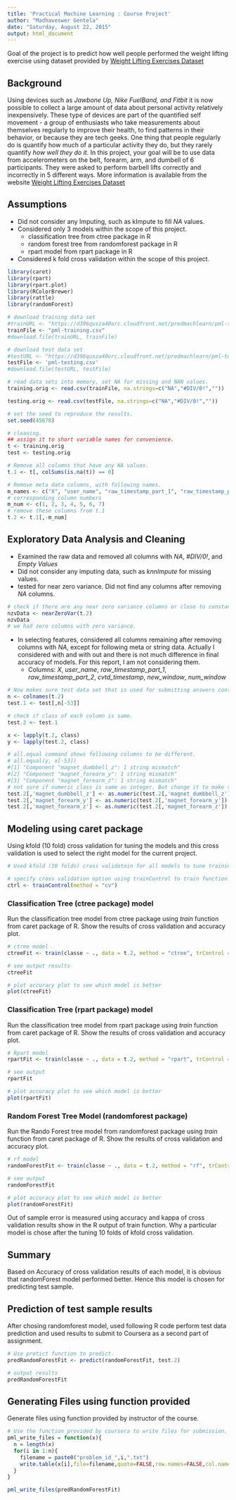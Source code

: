 ```yaml
---
title: 'Practical Machine Learning : Course Project'
author: "Madhaveswer Gentela"
date: "Saturday, August 22, 2015"
output: html_document
---
```


Goal of the project is to predict how well people performed the weight lifting exercise using dataset provided by  [Weight Lifting Exercises Dataset](http://groupware.les.inf.puc-rio.br/har#weight_lifting_exercises)

## Background
Using devices such as _Jawbone Up, Nike FuelBand, and Fitbit_ it is now possible to collect a large amount of data about personal activity relatively inexpensively. These type of devices are part of the quantified self movement - a group of enthusiasts who take measurements about themselves regularly to improve their health, to find patterns in their behavior, or because they are tech geeks. One thing that people regularly do is quantify how much of a particular activity they do, but they rarely quantify _how well they do it._ In this project, your goal will be to use data from accelerometers on the belt, forearm, arm, and dumbell of 6 participants. They were asked to perform barbell lifts correctly and incorrectly in 5 different ways. More information is available from the website [Weight Lifting Exercises Dataset](http://groupware.les.inf.puc-rio.br/har#weight_lifting_exercises)

## Assumptions
* Did not consider any Imputing, such as kImpute to fill _NA_ values.
* Considered only 3 models within the scope of this project.
    + classification tree from ctree package in R
    + random forest tree from randomforest package in R
    + rpart model from rpart package in R
* Considered k fold cross validation within the scope of this project.

```r
library(caret)
library(rpart)
library(rpart.plot)
library(RColorBrewer)
library(rattle)
library(randomForest)

# download training data set
#trainURL <- "https://d396qusza40orc.cloudfront.net/predmachlearn/pml-training.csv"
trainFile <- "pml-training.csv"
#download.file(trainURL, trainFile)

# download test data set
#testURL <- "https://d396qusza40orc.cloudfront.net/predmachlearn/pml-testing.csv"
testFile <- 'pml-testing.csv'
#download.file(testURL, testFile)

# read data sets into memory, set NA for missing and NAN values. 
training.orig <- read.csv(trainFile, na.strings=c("NA","#DIV/0!",""))

testing.orig <- read.csv(testFile, na.strings=c("NA","#DIV/0!",""))

# set the seed to reproduce the results. 
set.seed(45678)

# cleaning.
## assign it to short variable names for convenience.
t <- training.orig
test <- testing.orig

# Remove all columns that have any NA values.
t.1 <- t[, colSums(is.na(t)) == 0]

# Remove meta data columns, with following names. 
m_names <- c("X", "user_name", "raw_timestamp_part_1", "raw_timestamp_part_2", "cvtd_timestamp", "new_window", "num_window")
# corresponding column numbers
m_num <- c(1, 2, 3, 4, 5, 6, 7)
# remove these columns from t.1
t.2 <- t.1[,-m_num]

```

## Exploratory Data Analysis and Cleaning

* Examined the raw data and removed all columns with _NA_, _#DIV/0!_, and _Empty Values_
* Did not consider any imputing data, such as _knnImpute_ for missing values.
* tested for near zero variance. Did not find any columns after removing _NA_ columns.

```r

# check if there are any near zero variance columns or close to constant values.
nzvData <- nearZeroVar(t.2)
nzvData
# we had zero columns with zero variance.

```

* In selecting features, considered all columns remaining after removing columns with _NA_, except for following meta or string data. Actually I considered with and with out and there is not much difference in final accuracy of models. For this report, I am not considering them.
    + Columns: _X_, _user\_name_, _raw\_timestamp\_part\_1_, _raw\_timestamp\_part\_2_, _cvtd\_timestamp_, _new\_window_, _num\_window_


```r

# Now makes sure test data set that is used for submitting answers contain same columns
n <- colnames(t.2)
test.1 <- test[,n[-53]]

# check if class of each column is same. 
test.2 <- test.1

x <- lapply(t.2, class)
y <- lapply(test.2, class)

# all.equal command shows following columns to be different. 
# all.equal(y, x[-53])
#[1] "Component "magnet_dumbbell_z": 1 string mismatch"
#[2] "Component "magnet_forearm_y": 1 string mismatch" 
#[3] "Component "magnet_forearm_z": 1 string mismatch" 
# not sure if numeric class is same as integer. But change it to make sure we don't have problems with predict function.
test.2[,'magnet_dumbbell_z'] <- as.numeric(test.2[,'magnet_dumbbell_z'])
test.2[,'magnet_forearm_y'] <- as.numeric(test.2[,'magnet_forearm_y'])
test.2[,'magnet_forearm_z'] <- as.numeric(test.2[,'magnet_forearm_z'])

```

## Modeling using caret package

Using kfold (10 fold) cross validation for tuning the models and this cross validation is used to select the right model for the current project.


```r

# Used kfold (10 folds) cross validatoin for all models to tune training set.

# specify cross validation option using trainControl to train function.
ctrl <- trainControl(method = "cv")
```

### Classification Tree (ctree package) model

Run the classification tree model from ctree package using _train_ function from caret package of R. Show the results of cross validation and accuracy plot.

```r
# ctree model
ctreeFit <- train(classe ~ ., data = t.2, method = "ctree", trControl = ctrl)

# see output results
ctreeFit

# plot accuracy plot to see which model is better
plot(ctreeFit)
```

### Classification Tree (rpart package) model

Run the classification tree model from rpart package using _train_ function from caret package of R. Show the results of cross validation and accuracy plot.

```r
# Rpart model
rpartFit <- train(classe ~ ., data = t.2, method = "rpart", trControl = ctrl)

# see output
rpartFit

# plot accuracy plot to see which model is better
plot(rpartFit)

```

### Random Forest Tree Model (randomforest package)

Run the Rando Forest tree model from randomforest package using _train_ function from caret package of R. Show the results of cross validation and accuracy plot.

```r
# rf model
randomForestFit <- train(classe ~ ., data = t.2, method = "rf", trControl = ctrl)

# see output
randomForestFit

# plot accuracy plot to see which model is better
plot(randomForestFit)

```

Out of sample error is measured using accuracy and kappa of cross validation results show in the R output of train function. Why a particular model is chose after the tuning 10 folds of kfold cross validation.

## Summary
Based on Accuracy of cross validation results of each model, it is obvious that randomForest model performed better. Hence this model is chosen for predicting test sample.

## Prediction of test sample results

After chosing randomforest model, used following R code perform test data prediction and used results to submit to Coursera as a second part of assignment. 

```r

# Use pretict function to predict.
predRandomForestFit <- predict(randomForestFit, test.2)

# output results
predRandomForestFit

```

## Generating Files using function provided

Generate files using function provided by instructor of the course. 

```r

# Use the function provided by coursera to write files for submission.
pml_write_files = function(x){
  n = length(x)
  for(i in 1:n){
    filename = paste0("problem_id_",i,".txt")
    write.table(x[i],file=filename,quote=FALSE,row.names=FALSE,col.names=FALSE)
  }
}

pml_write_files(predRandomForestFit)

```
